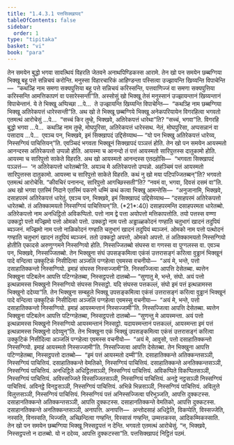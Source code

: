 ```yaml
---
title: "1.4.3.1 पत्तसिक्खापद"
tableOfContents: false
sidebar:
  order: 1
type: "tipitaka"
basket: "vi"
book: "para"
---
```



<DynamicBreadcrumb />

<Division number="598" book="para">

<Paragraph number="2252" book="para">
तेन समयेन बुद्धो भगवा सावत्थियं विहरति जेतवने अनाथपिण्डिकस्स आरामे. तेन खो पन समयेन छब्बग्गिया भिक्खू बहू पत्ते सन्निचयं करोन्ति. मनुस्सा विहारचारिकं आहिण्डन्ता पस्सित्वा उज्झायन्ति खिय्यन्ति विपाचेन्ति—  “कथञ्हि नाम समणा सक्यपुत्तिया बहू पत्ते सन्निचयं करिस्सन्ति, पत्तवाणिज्जं वा समणा सक्यपुत्तिया करिस्सन्ति आमत्तिकापणं वा पसारेस्सन्ती”ति.
</Paragraph>

<Paragraph number="2253" book="para">
अस्सोसुं खो भिक्खू तेसं मनुस्सानं उज्झायन्तानं खिय्यन्तानं विपाचेन्तानं. ये ते भिक्खू अप्पिच्छा …पे…  ते उज्झायन्ति खिय्यन्ति विपाचेन्ति—  “कथञ्हि नाम छब्बग्गिया भिक्खू अतिरेकपत्तं धारेस्सन्ती”ति.
</Paragraph>

<Paragraph number="2254" book="para">
अथ खो ते भिक्खू छब्बग्गिये भिक्खू अनेकपरियायेन विगरहित्वा भगवतो एतमत्थं आरोचेसुं …पे…  “सच्चं किर तुम्हे, भिक्खवे, अतिरेकपत्तं धारेथा”ति? “सच्चं, भगवा”ति. विगरहि बुद्धो भगवा …पे…  कथञ्हि नाम तुम्हे, मोघपुरिसा, अतिरेकपत्तं धारेस्सथ. नेतं, मोघपुरिसा, अप्पसन्नानं वा पसादाय …पे…  एवञ्च पन, भिक्खवे, इमं सिक्खापदं उद्दिसेय्याथ—
</Paragraph>

</Division>
<Division number="599" book="para">

<Paragraph number="2255" book="para">
<Emphasis>“यो पन भिक्खु अतिरेकपत्तं धारेय्य, निस्सग्गियं पाचित्तियन्”</Emphasis>ति.
</Paragraph>

<Paragraph number="2256" book="para">
एवञ्चिदं भगवता भिक्खूनं सिक्खापदं पञ्ञत्तं होति.
</Paragraph>

</Division>
<Division number="600" book="para">

<Paragraph number="2257" book="para">
तेन खो पन समयेन आयस्मतो आनन्दस्स अतिरेकपत्तो उप्पन्नो होति. आयस्मा च आनन्दो तं पत्तं आयस्मतो सारिपुत्तस्स दातुकामो होति. आयस्मा च सारिपुत्तो साकेते विहरति. अथ खो आयस्मतो आनन्दस्स एतदहोसि—  “भगवता सिक्खापदं पञ्ञत्तं—  ‘न अतिरेकपत्तो धारेतब्बो’ति. अयञ्च मे अतिरेकपत्तो उप्पन्नो. अहञ्चिमं पत्तं आयस्मतो सारिपुत्तस्स दातुकामो. आयस्मा च सारिपुत्तो साकेते विहरति. कथं नु खो मया पटिपज्जितब्बन्”ति? भगवतो एतमत्थं आरोचेसि. “कीवचिरं पनानन्द, सारिपुत्तो आगच्छिस्सती”ति? “नवमं वा, भगवा, दिवसं दसमं वा”ति. अथ खो भगवा एतस्मिं निदाने एतस्मिं पकरणे धम्मिं कथं कत्वा भिक्खू आमन्तेसि—  “अनुजानामि, भिक्खवे, दसाहपरमं अतिरेकपत्तं धारेतुं. एवञ्च पन, भिक्खवे, इमं सिक्खापदं उद्दिसेय्याथ—
</Paragraph>

</Division>
<Division number="601" book="para">

<Paragraph number="2258" book="para">
<Emphasis>“दसाहपरमं अतिरेकपत्तो धारेतब्बो. तं अतिक्कामयतो निस्सग्गियं पाचित्तियन्”</Emphasis>ति. (*21*:<Emphasis>40</Emphasis>)
</Paragraph>

</Division>
<Division number="602" book="para">

<Paragraph number="2259" book="para">
<Emphasis>दसाहपरमन्</Emphasis>ति दसाहपरमता धारेतब्बो.
</Paragraph>

<Paragraph number="2260" book="para">
<Emphasis>अतिरेकपत्तो</Emphasis> नाम अनधिट्ठितो अविकप्पितो.
</Paragraph>

<Paragraph number="2261" book="para">
<Emphasis>पत्तो</Emphasis> नाम द्वे पत्ता अयोपत्तो मत्तिकापत्तोति.
</Paragraph>

<Paragraph number="2262" book="para">
तयो पत्तस्स वण्णा उक्कट्ठो पत्तो मज्झिमो पत्तो ओमको पत्तो. <Emphasis>उक्कट्ठो</Emphasis> नाम <Emphasis>पत्तो</Emphasis> अड्ढाळ्हकोदनं गण्हाति चतुभागं खादनं तदुपियं ब्यञ्जनं. <Emphasis>मज्झिमो</Emphasis> नाम <Emphasis>पत्तो</Emphasis> नाळिकोदनं गण्हाति चतुभागं खादनं तदुपियं ब्यञ्जनं. <Emphasis>ओमको</Emphasis> नाम <Emphasis>पत्तो</Emphasis> पत्थोदनं गण्हाति चतुभागं खादनं तदुपियं ब्यञ्जनं. ततो उक्कट्ठो अपत्तो, ओमको अपत्तो.
</Paragraph>

<Paragraph number="2263" book="para">
<Emphasis>तं अतिक्कामयतो निस्सग्गियो होती</Emphasis>ति एकादसे अरुणुग्गमने निस्सग्गियो होति. निस्सज्जितब्बो संघस्स वा गणस्स वा पुग्गलस्स वा. एवञ्च पन, भिक्खवे, निस्सज्जितब्बो. तेन भिक्खुना संघं उपसङ्कमित्वा एकंसं उत्तरासङ्गं करित्वा वुड्ढानं भिक्खूनं पादे वन्दित्वा उक्कुटिकं निसीदित्वा अञ्जलिं पग्गहेत्वा एवमस्स वचनीयो—  “अयं मे, भन्ते, पत्तो दसाहातिक्कन्तो निस्सग्गियो. इमाहं संघस्स निस्सज्जामी”ति. निस्सज्जित्वा आपत्ति देसेतब्बा. ब्यत्तेन भिक्खुना पटिबलेन आपत्ति पटिग्गहेतब्बा, निस्सट्ठपत्तो दातब्बो—
</Paragraph>

</Division>
<Division number="603" book="para">

<Paragraph number="2264" book="para">
“सुणातु मे, भन्ते, संघो. अयं पत्तो इत्थन्नामस्स भिक्खुनो निस्सग्गियो संघस्स निस्सट्ठो. यदि संघस्स पत्तकल्लं, संघो इमं पत्तं इत्थन्नामस्स भिक्खुनो ददेय्या”ति.
</Paragraph>

</Division>
<Division number="604" book="para">

<Paragraph number="2265" book="para">
तेन भिक्खुना सम्बहुले भिक्खू उपसङ्कमित्वा एकंसं उत्तरासङ्गं करित्वा वुड्ढानं भिक्खूनं पादे वन्दित्वा उक्कुटिकं निसीदित्वा अञ्जलिं पग्गहेत्वा एवमस्सु वचनीया—  “अयं मे, भन्ते, पत्तो दसाहातिक्कन्तो निस्सग्गियो. इमाहं आयस्मन्तानं निस्सज्जामी”ति. निस्सज्जित्वा आपत्ति देसेतब्बा. ब्यत्तेन भिक्खुना पटिबलेन आपत्ति पटिग्गहेतब्बा, निस्सट्ठपत्तो दातब्बो—
</Paragraph>

</Division>
<Division number="605" book="para">

<Paragraph number="2266" book="para">
“सुणन्तु मे आयस्मन्ता. अयं पत्तो इत्थन्नामस्स भिक्खुनो निस्सग्गियो आयस्मन्तानं निस्सट्ठो. यदायस्मन्तानं पत्तकल्लं, आयस्मन्ता इमं पत्तं इत्थन्नामस्स भिक्खुनो ददेय्युन्”ति.
</Paragraph>

</Division>
<Division number="606" book="para">

<Paragraph number="2267" book="para">
तेन भिक्खुना एकं भिक्खुं उपसङ्कमित्वा एकंसं उत्तरासङ्गं करित्वा उक्कुटिकं निसीदित्वा अञ्जलिं पग्गहेत्वा एवमस्स वचनीयो—  “अयं मे, आवुसो, पत्तो दसाहातिक्कन्तो निस्सग्गियो. इमाहं आयस्मतो निस्सज्जामी”ति. निस्सज्जित्वा आपत्ति देसेतब्बा. तेन भिक्खुना आपत्ति पटिग्गहेतब्बा, निस्सट्ठपत्तो दातब्बो—  “इमं पत्तं आयस्मतो दम्मी”ति.
</Paragraph>

</Division>
<Division number="607" book="para">

<Paragraph number="2268" book="para">
दसाहातिक्कन्ते अतिक्कन्तसञ्ञी, निस्सग्गियं पाचित्तियं. दसाहातिक्कन्ते वेमतिको, निस्सग्गियं पाचित्तियं. दसाहातिक्कन्ते अनतिक्कन्तसञ्ञी, निस्सग्गियं पाचित्तियं. अनधिट्ठिते अधिट्ठितसञ्ञी, निस्सग्गियं पाचित्तियं. अविकप्पिते विकप्पितसञ्ञी, निस्सग्गियं पाचित्तियं. अविस्सज्जिते विस्सज्जितसञ्ञी, निस्सग्गियं पाचित्तियं. अनट्ठे नट्ठसञ्ञी निस्सग्गियं पाचित्तियं. अविनट्ठे विनट्ठसञ्ञी, निस्सग्गियं पाचित्तियं. अभिन्ने भिन्नसञ्ञी, निस्सग्गियं पाचित्तियं. अविलुत्ते विलुत्तसञ्ञी, निस्सग्गियं पाचित्तियं.
</Paragraph>

<Paragraph number="2269" book="para">
निस्सग्गियं पत्तं अनिस्सज्जित्वा परिभुञ्जति, आपत्ति दुक्कटस्स. दसाहानतिक्कन्ते अतिक्कन्तसञ्ञी, आपत्ति दुक्कटस्स. दसाहानतिक्कन्ते वेमतिको, आपत्ति दुक्कटस्स. दसाहानतिक्कन्ते अनतिक्कन्तसञ्ञी, अनापत्ति.
</Paragraph>

</Division>
<Division number="608" book="para">

<Paragraph number="2270" book="para">
अनापत्ति—  अन्तोदसाहं अधिट्ठेति, विकप्पेति, विस्सज्जेति, नस्सति, विनस्सति, भिज्जति, अच्छिन्दित्वा गण्हन्ति, विस्सासं गण्हन्ति, उम्मत्तकस्स, आदिकम्मिकस्साति.
</Paragraph>

<Paragraph number="2271" book="para">
तेन खो पन समयेन छब्बग्गिया भिक्खू निस्सट्ठपत्तं न देन्ति. भगवतो एतमत्थं आरोचेसुं. “न, भिक्खवे, निस्सट्ठपत्तो न दातब्बो. यो न ददेय्य, आपत्ति दुक्कटस्सा”ति.

</Paragraph>
</Division>

<Paragraph number="2272" type="center" book="para">
पत्तसिक्खापदं निट्ठितं पठमं.
</Paragraph>